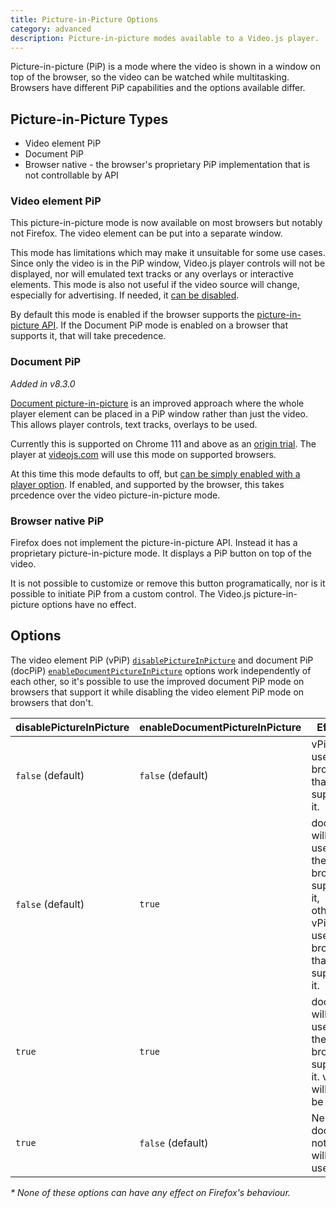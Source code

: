 ```yaml
---
title: Picture-in-Picture Options
category: advanced
description: Picture-in-picture modes available to a Video.js player. 
---
```


Picture-in-picture (PiP) is a mode where the video is shown in a window on top of the browser, so the video can be watched while multitasking. Browsers have different PiP capabilities and the options available differ.

## Picture-in-Picture Types

- Video element PiP 
- Document PiP
- Browser native - the browser's proprietary PiP implementation that is not controllable by API

### Video element PiP

This picture-in-picture mode is now available on most browsers but notably not Firefox. The video element can be put into a separate window.

This mode has limitations which may make it unsuitable for some use cases. Since only the video is in the PiP window, Video.js player controls will not be displayed, nor will emulated text tracks or any overlays or interactive elements. This mode is also not useful if the video source will change, especially for advertising. If needed, it [can be disabled][disable-elpip].

By default this mode is enabled if the browser supports the [picture-in-picture API][pip-api]. If the Document PiP mode is enabled on a browser that supports it, that will take precedence.

### Document PiP

_Added in v8.3.0_

[Document picture-in-picture][doc-pip] is an improved approach where the whole player element can be placed in a PiP window rather than just the video. This allows player controls, text tracks, overlays to be used.

Currently this is supported on Chrome 111 and above as an [origin trial][origin-trial]. The player at [videojs.com](/) will use this mode on supported browsers.

At this time this mode defaults to off, but [can be simply enabled with a player option][enable-docpip]. If enabled, and supported by the browser, this takes prcedence over the video picture-in-picture mode.


### Browser native PiP

Firefox does not implement the picture-in-picture API. Instead it has a proprietary picture-in-picture mode. It displays a PiP button on top of the video.

It is not possible to customize or remove this button programatically, nor is it possible to initiate PiP from a custom control. The Video.js picture-in-picture options have no effect.  

## Options

The video element PiP (vPiP) [`disablePictureInPicture`][disable-elpip] and document PiP (docPiP) [`enableDocumentPictureInPicture`][enable-docpip] options work independently of each other, so it's possible to use the improved document PiP mode on browsers that support it while disabling the video element PiP mode on browsers that don't.

| disablePictureInPicture | enableDocumentPictureInPicture | Effect* |
| ----------------------- | ------------------------------ | ------ |
| `false` (default)       | `false` (default)              | vPiP used on browsers that support it. |
| `false` (default)       | `true`                         | docPiP will be used if the browser supports it, otherwise vPiP used on browsers that support it. |
| `true`                  | `true`                         | docPiP will be used if the browser supports it. vPiP will not be used. |
| `true`                  | `false` (default)              | Neither docPiP not vPiP will be used. |

_* None of these options can have any effect on Firefox's behaviour._

[pip-api]: https://developer.mozilla.org/en-US/docs/Web/API/Picture-in-Picture_API
[doc-pip]: https://developer.chrome.com/docs/web-platform/document-picture-in-picture/
[origin-trial]: https://developer.chrome.com/docs/web-platform/origin-trials/
[disable-elpip]: /guides/options/#disablepictureinpicture
[enable-docpip]: /guides/options/#enabledocumentpictureinpicture